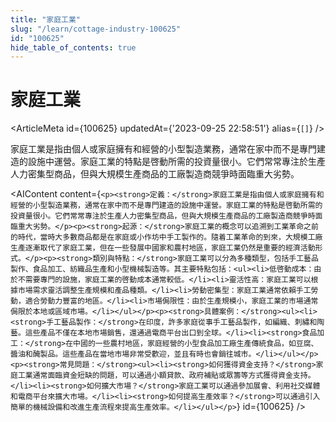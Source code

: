 ```yaml
---
title: "家庭工業"
slug: "/learn/cottage-industry-100625"
id: "100625"
hide_table_of_contents: true
---
```



# 家庭工業

<ArticleMeta id={100625} updatedAt={'2023-09-25 22:58:51'} alias={`[]`} />
<div className='border-solid border-b border-t-0 my-4 border-[var(--ifm-color-gray-300)]' />

家庭工業是指由個人或家庭擁有和經營的小型製造業務，通常在家中而不是專門建造的設施中運營。家庭工業的特點是啓動所需的投資量很小。它們常常專注於生產人力密集型商品，但與大規模生產商品的工廠製造商競爭時面臨重大劣勢。

<AIContent content={`<p><strong>定義：</strong>家庭工業是指由個人或家庭擁有和經營的小型製造業務，通常在家中而不是專門建造的設施中運營。家庭工業的特點是啓動所需的投資量很小。它們常常專注於生產人力密集型商品，但與大規模生產商品的工廠製造商競爭時面臨重大劣勢。</p><p><strong>起源：</strong>家庭工業的概念可以追溯到工業革命之前的時代，當時大多數商品都是在家庭或小作坊中手工製作的。隨着工業革命的到來，大規模工廠生產逐漸取代了家庭工業，但在一些發展中國家和農村地區，家庭工業仍然是重要的經濟活動形式。</p><p><strong>類別與特點：</strong>家庭工業可以分為多種類型，包括手工藝品製作、食品加工、紡織品生產和小型機械製造等。其主要特點包括：<ul><li>低啓動成本：由於不需要專門的設施，家庭工業的啓動成本通常較低。</li><li>靈活性高：家庭工業可以根據市場需求靈活調整生產規模和產品種類。</li><li>勞動密集型：家庭工業通常依賴手工勞動，適合勞動力豐富的地區。</li><li>市場侷限性：由於生產規模小，家庭工業的市場通常侷限於本地或區域市場。</li></ul></p><p><strong>具體案例：</strong><ul><li><strong>手工藝品製作：</strong>在印度，許多家庭從事手工藝品製作，如編織、刺繡和陶藝。這些產品不僅在本地市場銷售，還通過電商平台出口到全球。</li><li><strong>食品加工：</strong>在中國的一些農村地區，家庭經營的小型食品加工廠生產傳統食品，如豆腐、醬油和醃製品。這些產品在當地市場非常受歡迎，並且有時也會銷往城市。</li></ul></p><p><strong>常見問題：</strong><ul><li><strong>如何獲得資金支持？</strong>家庭工業通常面臨資金短缺的問題，可以通過小額貸款、政府補貼或眾籌等方式獲得資金支持。</li><li><strong>如何擴大市場？</strong>家庭工業可以通過參加展會、利用社交媒體和電商平台來擴大市場。</li><li><strong>如何提高生產效率？</strong>可以通過引入簡單的機械設備和改進生產流程來提高生產效率。</li></ul></p>`} id={100625} />
